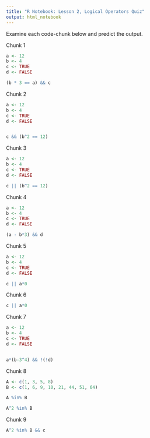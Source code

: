 ```yaml
---
title: "R Notebook: Lesson 2, Logical Operators Quiz"
output: html_notebook
---
```


Examine each code-chunk below and predict the output.


Chunk 1

```r

a <- 12
b <- 4
c <- TRUE
d <- FALSE

(b * 3 == a) && c
```

Chunk 2

```r
a <- 12
b <- 4
c <- TRUE
d <- FALSE


c && (b^2 == 12)

```

Chunk 3

```r

a <- 12
b <- 4
c <- TRUE
d <- FALSE

c || (b^2 == 12)

```

Chunk 4

```r

a <- 12
b <- 4
c <- TRUE
d <- FALSE

(a - b*3) && d
```

Chunk 5

```r
a <- 12
b <- 4
c <- TRUE
d <- FALSE

c || a*0
```

Chunk 6

```r

c || a*0
```

Chunk 7

```r
a <- 12
b <- 4
c <- TRUE
d <- FALSE


a*(b-3^4) && !(!d)
```

Chunk 8

```r

A <- c(1, 3, 5, 8)
B <- c(1, 6, 9, 10, 21, 44, 51, 64)

A %in% B
```
```r
A^2 %in% B
```

Chunk 9

```r


A^2 %in% B && c
```
